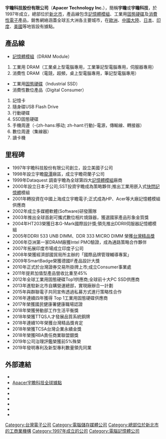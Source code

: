 {{unreferenced|time=2016-09-26T09:32:01+00:00}}
{{NoteTA
|G1=IT
}}
{{Infobox Company 
|company_name = 宇瞻科技股份有限公司
|company_name_en = Apacer Technology Inc.
|abbreviated_name = 宇瞻、Apacer
|foundation = 1997年
|location = {{flagicon|Taiwan}}[[新北市|新北市]][[土城區|土城區]]
|zip_code=
|area_served=
|telephone_no=
|chairman = 陳益世
|GM = 張家騉
|industry = [[電腦周邊設備|電腦周邊設備]]、[[半導體|半導體]]
|products = [[記憶體模組|記憶體模組]]、工業用[[固態硬碟|固態硬碟]]、[[消費性電子|消費性電子]]產品等
|services=
|capital=
|num_employees = 502人
|num_employees_year = 2016年
|accounting_period=
|parent=
|major_shareholder=
|subsid=
|homepage = {{URL|http://www.apacer.com/}}
}}

'''宇瞻科技股份有限公司'''（''' Apacer Technology Inc.'''），簡稱'''宇瞻'''或'''宇瞻科技'''，於1997年成立，總部位於[[新北市|新北市]]，產品線包含[[記憶體模組|記憶體模組]]、工業用[[固態硬碟|固態硬碟]]及[[消費性電子|消費性電子]]產品，銷售網絡涵蓋全球五大洲各主要城市，在[[歐洲|歐洲]]、[[中國大陸|中國大陸]]、[[日本|日本]]、[[印度|印度]]、[[美國|美國]]等地皆設有據點。

== 產品線 ==

*[[記憶體模組|記憶體模組]]（DRAM Module）
#工業用 DRAM（工業桌上型電腦專用，工業筆記型電腦專用，伺服器專用）
#消費性 DRAM（電競，超頻，桌上型電腦專用，筆記型電腦專用）
*工業用[[固態硬碟|固態硬碟]]（Industrial SSD）
*消費性數位產品（Digital Consumer）
#記憶卡
#隨身碟USB Flash Drive
#行動硬碟
#SSD固態硬碟
#手機周邊（-{zh-hans:移动; zh-hant:行動}-電源，傳輸線、轉接器）
#數位周邊（集線器）
#讀卡機

== 里程碑 ==
* 1997年宇瞻科技股份有限公司創立，設立美國子公司
* 1998年設立宇瞻[[龍潭區_(桃園市)|龍潭]]廠區，成立宇瞻荷蘭子公司
* 1999年Dataquest 調查宇瞻為全球第四大[[記憶體模組|記憶體模組]]廠商
* 2000年設立日本子公司;SST投資宇瞻成為策略夥伴;推出工業用嵌入式[[快閃記憶體|快閃記憶體]]模組
* 2001年轉投資在中國上海成立宇瞻電子;正式成為HP、Acer等大廠記憶體模組供應商
* 2002年成立多媒體軟體(Software)研發團隊
* 2003年推出全球首創可攜式數位相片燒錄器，獲選國家產品形象金質獎
* 2004年HT203榮獲日本G-Mark國際設計獎;領先推出DDRII伺服器記憶體模組
* 2005年DDRII 533 UNB DIMM、DDR 333 MICRO DIMM 榮獲[[台灣精品獎|台灣精品獎]]
* 2006年亞洲第一家DRAM廠獲Intel PMO驗證，成為通路策略合作夥伴 
* 2007年拓展印度市場成立印度子公司
* 2008年榮獲經濟部國貿局所主辦的「國際品牌管理輔導專案」
* 2009年SmartBadge榮獲德國IF產品設計大獎
* 2010年正式於台灣證券交易所掛牌上市;成立Consumer事業處
* 2011年提昇加值型產品營收比重至45%
* 2012年全球工業用固態硬碟Top1供應商;全球前十大PC SSD供應商
* 2013年進駐新北市自購營運總部，實現廠辦合一計劃
* 2015年與群聯電子共同宣佈透過私募方式進行策略性合作
* 2016年連續四年獲得 Top 1工業用固態硬碟供應商
* 2017年榮獲國民健康署健康職場認證
* 2018年榮獲勞動部工作生活平衡獎
* 2018年榮獲TTQS人才發展品質系統銅牌
* 2018年連續10年榮獲台灣精品獎肯定
* 2018年榮獲TCSA台灣企業永續金獎
* 2018年榮獲RBA責任商業聯盟銀獎
* 2019年公司治理評鑑榮獲前5%殊榮
* 2019年發明專利及新型專利數量領先同業

== 外部連結 ==
{{commons category|Apacer}}
*{{Official|http://www.apacer.com}}
*[https://web.archive.org/web/20161113115927/http://eu.apacer.com/about/worldwide-office/ Apacer宇瞻科技全球據點]
*{{YouTube|Apacer1997|Apacer}}
*{{facebook|Apacer.tw|Apacer宇瞻科技 台灣}}
*{{facebook|Apacer.th|Apacer 泰國}}
*{{facebook|my2016.apacer|Apacer 馬來西亞}}
*{{facebook|Apacer.vn|Apacer 越南}}
*{{Sinaweibo|apacercn|Apacer}}

{{Authority control}}
[[Category:台灣電子公司|Category:台灣電子公司]]
[[Category:電腦儲存媒體公司|Category:電腦儲存媒體公司]]
[[Category:總部位於新北市的工商業機構|Category:總部位於新北市的工商業機構]]
[[Category:1997年成立的公司|Category:1997年成立的公司]]
[[Category:電腦記憶體公司|Category:電腦記憶體公司]]
